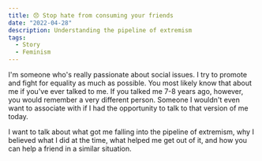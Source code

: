```yaml
---
title: 😞 Stop hate from consuming your friends
date: "2022-04-28"
description: Understanding the pipeline of extremism
tags:
  - Story
  - Feminism
---
```


I'm someone who's really passionate about social issues. I try to promote and fight for equality as much as possible. You most likely know that about me if you've ever talked to me. If you talked me 7-8 years ago, however, you would remember a very different person. Someone I wouldn't even want to associate with if I had the opportunity to talk to that version of me today.

I want to talk about what got me falling into the pipeline of extremism, why I believed what I did at the time, what helped me get out of it, and how you can help a friend in a similar situation.
